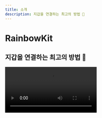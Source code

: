 ```yaml
---
title: 소개
description: 지갑을 연결하는 최고의 방법 🌈
---
```


# RainbowKit

## 지갑을 연결하는 최고의 방법 🌈

<Video src="https://res.cloudinary.com/rainbowme/video/upload/s--aTmEjSrr--/f_auto:video,q_auto/v1/rainbowkit/site-assets/rainbowkit-video-cutdown-edit_gy0q16" />

RainbowKit은 지갑 연결을 당신의 dapp에 쉽게 추가할 수 있게 하는 [React](https://reactjs.org/) 라이브러리입니다. 직관적이고 반응성이 좋고 맞춤 설정이 가능합니다.

### 특징

#### 지갑 관리

당신의 dapp를 위한 풀 패키지 지갑 관리. 지갑의 연결과 연결 해제를 처리하는 것 외에도, RainbowKit은 다양한 지갑을 지원하고, 연결 체인을 교환하고, 주소를 ENS로 해석하고, 잔액을 표시하고 더 많은 작업을 수행합니다!

#### 맞춤 설정 가능

RainbowKit UI를 귀하의 브랜드에 맞게 조정할 수 있습니다. 미리 정의된 몇 가지 강조 색상과 테두리 반경 구성에서 선택할 수 있습니다. 더 복잡한 사용 사례의 경우, 완전히 사용자 정의된 테마를 제공하거나, 자신만의 버튼을 렌더링하거나, 특정 기능을 생략할 수 있습니다. 다크 모드가 포함되어 있습니다.

#### 산업 표준

대부분의 제품과의 더 나은 상호 운용성을 위해, [viem](https://viem.sh)과 [wagmi](https://wagmi.sh/)인 가장 널리 사용되는 라이브러리를 사용하고 있습니다.

지갑 표준인 EIP-1193 및 EIP-6963은 기본적으로 지원되므로, 브라우저 지갑 사용자가 자신의 지갑을 dApp에 원활하게 연결할 수 있게 되었습니다.

### 커뮤니티

우리는 커뮤니티가 RainbowKit을 채택하고, 문제를 제기하고, 피드백을 제공하는 것을 기대하고 있습니다. 기능 요청이든, 버그 보고든, 또는 프로젝트를 제공하든, 적극 참여해 주십시오!

- [issue]을 제기하십시오 (https://github.com/merkletrade/rainbowkit/issues)
- [Twitter]에서 팔로우하세요 (https://twitter.com/rainbowdotme)
- 당신의 [feedback]를 공유하세요 (https://github.com/merkletrade/rainbowkit/discussions/new?category=feedback)
- [Codesandbox]에서 이를 시도해보세요 (https://codesandbox.io/p/sandbox/github/merkletrade/rainbowkit/tree/main/examples/with-next)
